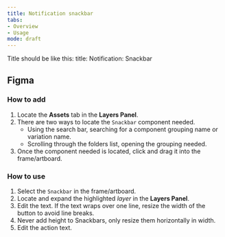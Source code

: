 ```yaml
---
title: Notification snackbar 
tabs: 
- Overview
- Usage
mode: draft
---
```


Title should be like this: 
title: Notification: Snackbar 


## Figma


### How to add

1. Locate the **Assets** tab in the **Layers Panel**.
2. There are two ways to locate the `Snackbar` component needed. 
	* Using the search bar, searching for a component grouping name or variation name.
	* Scrolling through the folders list, opening the grouping needed.
3. Once the component needed is located, click and drag it into the frame/artboard. 


### How to use

1. Select the `Snackbar` in the frame/artboard. 
2. Locate and expand the highlighted *layer* in the **Layers Panel**.
3. Edit the text. If the text wraps over one line, resize the width of the button to avoid line breaks.
4. Never add height to Snackbars, only resize them horizontally in width.
5. Edit the action text.
